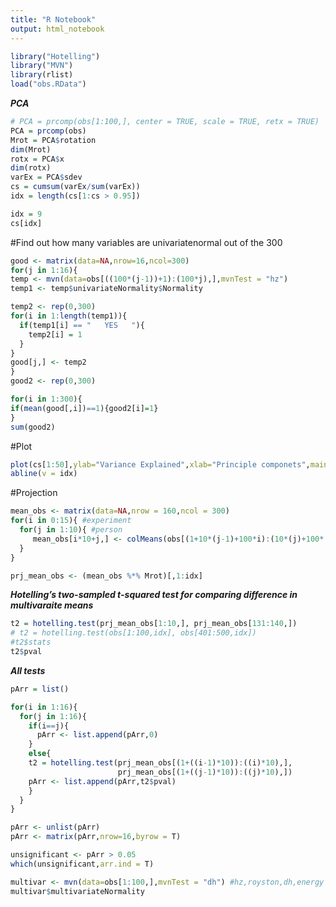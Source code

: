 ```yaml
---
title: "R Notebook"
output: html_notebook
---
```



```r
library("Hotelling")
library("MVN")
library(rlist)
load("obs.RData")
```
***PCA***
```r
# PCA = prcomp(obs[1:100,], center = TRUE, scale = TRUE, retx = TRUE)
PCA = prcomp(obs)
Mrot = PCA$rotation
dim(Mrot)
rotx = PCA$x
dim(rotx)
varEx = PCA$sdev
cs = cumsum(varEx/sum(varEx))
idx = length(cs[1:cs > 0.95])

idx = 9
cs[idx]
```
#Find out how many variables are univariatenormal out of the 300
```r
good <- matrix(data=NA,nrow=16,ncol=300)
for(j in 1:16){
temp <- mvn(data=obs[((100*(j-1))+1):(100*j),],mvnTest = "hz")
temp1 <- temp$univariateNormality$Normality

temp2 <- rep(0,300)
for(i in 1:length(temp1)){
  if(temp1[i] == "   YES   "){
    temp2[i] = 1
  }
}
good[j,] <- temp2
}
good2 <- rep(0,300)

for(i in 1:300){
if(mean(good[,i])==1){good2[i]=1}
}
sum(good2)
```

#Plot
```r
plot(cs[1:50],ylab="Variance Explained",xlab="Principle componets",main="Cumulative Variance Explained")
abline(v = idx)
```
#Projection
```r
mean_obs <- matrix(data=NA,nrow = 160,ncol = 300)
for(i in 0:15){ #experiment
  for(j in 1:10){ #person
     mean_obs[i*10+j,] <- colMeans(obs[(1+10*(j-1)+100*i):(10*(j)+100*(i)),]) 
  }
}

prj_mean_obs <- (mean_obs %*% Mrot)[,1:idx]
```

***Hotelling's two-sampled t-squared test for comparing difference in multivaraite means***
```r
t2 = hotelling.test(prj_mean_obs[1:10,], prj_mean_obs[131:140,])
# t2 = hotelling.test(obs[1:100,idx], obs[401:500,idx])
#t2$stats
t2$pval
```
***All tests***
```r

pArr = list()

for(i in 1:16){
  for(j in 1:16){
    if(i==j){
      pArr <- list.append(pArr,0)
    }
    else{
    t2 = hotelling.test(prj_mean_obs[(1+((i-1)*10)):((i)*10),], 
                        prj_mean_obs[(1+((j-1)*10)):((j)*10),])
    pArr <- list.append(pArr,t2$pval)
    }
  }
}

pArr <- unlist(pArr)
pArr <- matrix(pArr,nrow=16,byrow = T)

unsignificant <- pArr > 0.05
which(unsignificant,arr.ind = T)
```
```r
multivar <- mvn(data=obs[1:100,],mvnTest = "dh") #hz,royston,dh,energy
multivar$multivariateNormality
```

